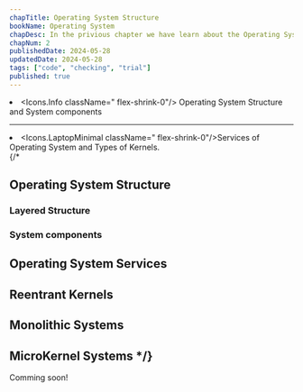 ```yaml
---
chapTitle: Operating System Structure
bookName: Operating System
chapDesc: In the privious chapter we have learn about the Operating System, Functions of Operating system and Classification of Operating systems.
chapNum: 2
publishedDate: 2024-05-28
updatedDate: 2024-05-28
tags: ["code", "checking", "trial"]
published: true
---
```


<ChapIntro><li className="flex gap-3"><Icons.Info className=" flex-shrink-0"/> Operating System Structure and System components</li><hr className="my-2"/><li className="flex gap-3"><Icons.LaptopMinimal className=" flex-shrink-0"/>Services of Operating System  and Types of Kernels.</li></ChapIntro>
{/* 
## Operating System Structure


### Layered Structure

### System components

## Operating System Services

## Reentrant Kernels
## Monolithic Systems
## MicroKernel Systems */}

<NextUp nextChap="3" nextChapName="Concurrent Process" nextChapLink="/operating-system/concurrent-processes"> Comming soon! </NextUp>